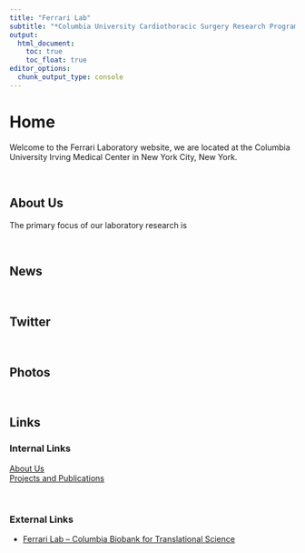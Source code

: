 ```yaml
---
title: "Ferrari Lab"
subtitle: "*Columbia University Cardiothoracic Surgery Research Program*"
output: 
  html_document:
    toc: true
    toc_float: true
editor_options: 
  chunk_output_type: console
---
```


# Home

Welcome to the Ferrari Laboratory website, we are located at the Columbia University Irving Medical Center in New York City, New York.

\


## About Us

The primary focus of our laboratory research is 

\


## News

\

## Twitter

\



## Photos 

<center>

</center>

\



##  Links

### Internal Links

[About Us](about.html)\
[Projects and Publications](projects.html)


\

### External Links

* [Ferrari Lab – Columbia Biobank for Translational Science](https://columbiasurgery.org/research/ferrari-lab)


\


